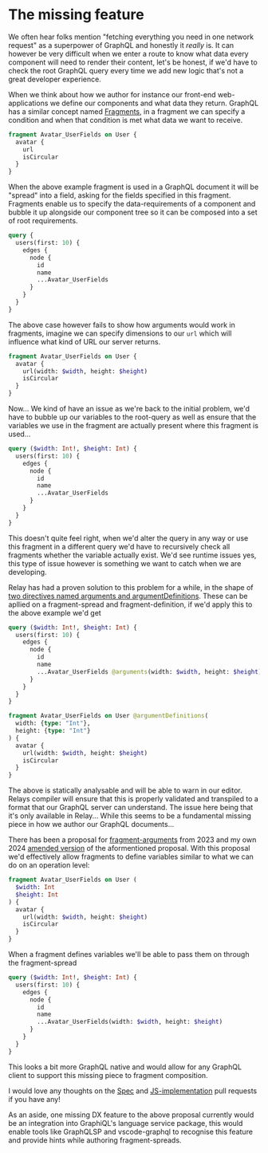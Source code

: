 
<CodeTheme />
<SEO
  title={documentProps.title}
  description={documentProps.description}
  keywords={documentProps.tags}
  image={documentProps.image}
/>

# The missing feature

We often hear folks mention "fetching everything you need in one
network request" as a superpower of GraphQL and honestly it _really_
is. It can however be very difficult when we enter a route to know
what data every component will need to render their content, let's be
honest, if we'd have to check the root GraphQL query every time we
add new logic that's not a great developer experience.

When we think about how we author for instance our front-end
web-applications we define our components and what data they return.
GraphQL has a similar concept named [Fragments](https://graphql.org/learn/queries/#fragments),
in a fragment we can specify a condition and when that condition is met
what data we want to receive.

```graphql
fragment Avatar_UserFields on User {
  avatar {
    url
    isCircular
  }
}
```

When the above example fragment is used in a GraphQL document it will be "spread"
into a field, asking for the fields specified in this fragment. Fragments
enable us to specify the data-requirements of a component and bubble it up
alongside our component tree so it can be composed into a set of root requirements.

```graphql
query {
  users(first: 10) {
    edges {
      node {
        id
        name
        ...Avatar_UserFields
      }
    }
  }
}
```

The above case however fails to show how arguments would work in fragments, imagine
we can specify dimensions to our `url` which will influence what kind of URL our server
returns.

```graphql
fragment Avatar_UserFields on User {
  avatar {
    url(width: $width, height: $height)
    isCircular
  }
}
```

Now... We kind of have an issue as we're back to the initial problem, we'd have to bubble up
our variables to the root-query as well as ensure that the variables we use in the fragment
are actually present where this fragment is used...

```graphql
query ($width: Int!, $height: Int) {
  users(first: 10) {
    edges {
      node {
        id
        name
        ...Avatar_UserFields
      }
    }
  }
}
```

This doesn't quite feel right, when we'd alter the query in any way or use this fragment in a different query
we'd have to recursively check all fragments whether the variable actually exist. We'd see runtime
issues yes, this type of issue however is something we want to catch when we are developing.

Relay has had a proven solution to this problem for a while, in the shape of
[two directives named arguments and argumentDefinitions](https://relay.dev/docs/api-reference/graphql-and-directives/#arguments).
These can be apllied on a fragment-spread and fragment-definition, if we'd apply this to the above example
we'd get

```graphql
query ($width: Int!, $height: Int) {
  users(first: 10) {
    edges {
      node {
        id
        name
        ...Avatar_UserFields @arguments(width: $width, height: $height)
      }
    }
  }
}

fragment Avatar_UserFields on User @argumentDefinitions(
  width: {type: "Int"},
  height: {type: "Int"}
) {
  avatar {
    url(width: $width, height: $height)
    isCircular
  }
}
```

The above is statically analysable and will be able to warn in our editor.
Relays compiler will ensure that this is properly validated and transpiled
to a format that our GraphQL server can understand.
The issue here being that it's only available in Relay...
While this seems to be a fundamental missing piece in how we author
our GraphQL documents...

There has been a proposal for [fragment-arguments](https://github.com/graphql/graphql-spec/pull/1010)
from 2023 and my own 2024 [amended version](https://github.com/graphql/graphql-spec/pull/1081) of the aformentioned proposal.
With this proposal we'd effectively allow fragments to define variables similar
to what we can do on an operation level:

```graphql
fragment Avatar_UserFields on User (
  $width: Int
  $height: Int
) {
  avatar {
    url(width: $width, height: $height)
    isCircular
  }
}
```

When a fragment defines variables we'll be able to pass them on through the fragment-spread

```graphql
query ($width: Int!, $height: Int) {
  users(first: 10) {
    edges {
      node {
        id
        name
        ...Avatar_UserFields(width: $width, height: $height)
      }
    }
  }
}
```

This looks a bit more GraphQL native and would allow for any GraphQL client
to support this missing piece to fragment composition.

I would love any thoughts on the [Spec](https://github.com/graphql/graphql-spec/pull/1081)
and [JS-implementation](https://github.com/graphql/graphql-js/pull/4015) pull requests if you have any!

As an aside, one missing DX feature to the above proposal currently would be an integration into GraphiQL's
language service package, this would enable tools like GraphQLSP and vscode-graphql to recognise this feature
and provide hints while authoring fragment-spreads.
